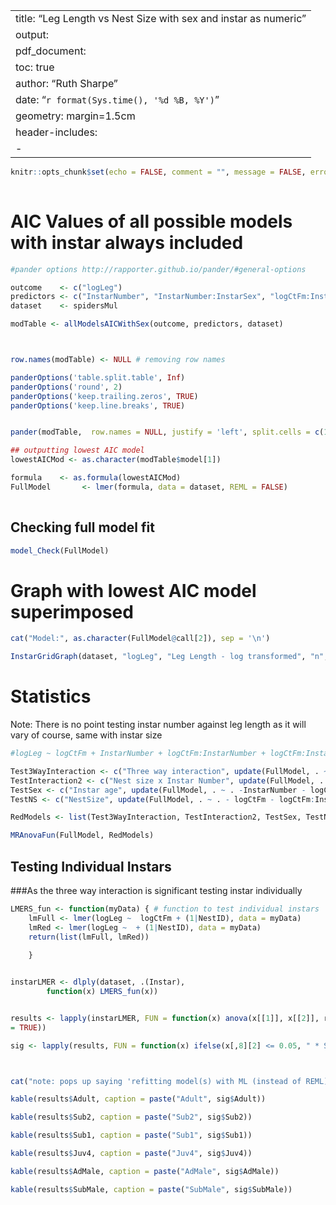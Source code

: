 

---
title: "Leg Length vs Nest Size with sex and instar as numeric"
output:
  pdf_document:
    toc: true
author: "Ruth Sharpe"
date: "`r format(Sys.time(), '%d %B, %Y')`"
geometry: margin=1.5cm
header-includes:
    - \usepackage{caption}
---

\captionsetup[table]{labelformat=empty}

```{r docOptions, include = FALSE}
knitr::opts_chunk$set(echo = FALSE, comment = "", message = FALSE, error = FALSE)
	
```


AIC Values of all possible models with instar always included
====================

```{r AIC, results='asis',  echo = FALSE}
#pander options http://rapporter.github.io/pander/#general-options

outcome    <- c("logLeg")
predictors <- c("InstarNumber", "InstarNumber:InstarSex", "logCtFm:InstarNumber", "logCtFm:InstarNumber:InstarSex")
dataset    <- spidersMul

modTable <- allModelsAICWithSex(outcome, predictors, dataset)



row.names(modTable) <- NULL # removing row names

panderOptions('table.split.table', Inf)
panderOptions('round', 2)
panderOptions('keep.trailing.zeros', TRUE)
panderOptions('keep.line.breaks', TRUE)


pander(modTable,  row.names = NULL, justify = 'left', split.cells = c(1, 2, 61, 2))

## outputting lowest AIC model
lowestAICMod <- as.character(modTable$model[1])

formula    <- as.formula(lowestAICMod)
FullModel       <- lmer(formula, data = dataset, REML = FALSE)
	
```

\pagebreak

Checking full model fit
--------------------


```{r ModelFit, fig.height=4, fig.width=4}

model_Check(FullModel)


```


Graph with lowest AIC model superimposed
====================
 

```{r Graph, fig.height=7, fig.width=13}


cat("Model:", as.character(FullModel@call[2]), sep = '\n')

InstarGridGraph(dataset, "logLeg", "Leg Length - log transformed", "n", "", FullModel)

```

\pagebreak


Statistics
====================
Note: There is no point testing instar number against leg length as it will vary of course, same with instar size


```{r Stats,  results='asis', echo = FALSE, comment = "", message = FALSE}

#logLeg ~ logCtFm + InstarNumber + logCtFm:InstarNumber + logCtFm:InstarNumber:InstarSex + (1 | NestID)

Test3WayInteraction <- c("Three way interaction", update(FullModel, . ~ . - logCtFm:InstarNumber:InstarSex))
TestInteraction2 <- c("Nest size x Instar Number", update(FullModel, . ~ . - logCtFm:InstarNumber - logCtFm:InstarNumber:InstarSex))
TestSex <- c("Instar age", update(FullModel, . ~ . -InstarNumber - logCtFm:InstarNumber - logCtFm:InstarNumber:InstarSex))
TestNS <- c("NestSize", update(FullModel, . ~ . - logCtFm - logCtFm:InstarNumber:InstarSex))

RedModels <- list(Test3WayInteraction, TestInteraction2, TestSex, TestNS)

MRAnovaFun(FullModel, RedModels)

```
\pagebreak

Testing Individual Instars
--------------------


###As the three way interaction is significant testing instar individually



```{r IndInstars,  results='asis', echo = FALSE, comment = "", tab.cap = NULL, message = FALSE, warning = FALSE, hold = TRUE}


LMERS_fun <- function(myData) { # function to test individual instars 	
    lmFull <- lmer(logLeg ~  logCtFm + (1|NestID), data = myData)
    lmRed <- lmer(logLeg ~  + (1|NestID), data = myData)
    return(list(lmFull, lmRed))
	
    }


instarLMER <- dlply(dataset, .(Instar),        
		function(x) LMERS_fun(x))


results <- lapply(instarLMER, FUN = function(x) anova(x[[1]], x[[2]], refit
= TRUE))

sig <- lapply(results, FUN = function(x) ifelse(x[,8][2] <= 0.05, " * SIGNIFICANT *", "not significant"))



cat("note: pops up saying 'refitting model(s) with ML (instead of REML)'", "but if make anova refit = FALSE results don't make sense", sep = '\n')

kable(results$Adult, caption = paste("Adult", sig$Adult))

kable(results$Sub2, caption = paste("Sub2", sig$Sub2))

kable(results$Sub1, caption = paste("Sub1", sig$Sub1))

kable(results$Juv4, caption = paste("Juv4", sig$Juv4))

kable(results$AdMale, caption = paste("AdMale", sig$AdMale))

kable(results$SubMale, caption = paste("SubMale", sig$SubMale))
	
```







